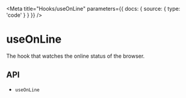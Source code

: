 

<Meta
  title="Hooks/useOnLine"
  parameters={{
    docs: {
      source: {
        type: 'code'
      }
    }
  }}
/>

# useOnLine

The hook that watches the online status of the browser.

<Canvas>
  <Story story={stories.Demo} name="Demo" />
</Canvas>

## API

<ul>
  <li>
    <LinkTo kind="hooks-api-useOnLine" story="page">
      <code>useOnLine</code>
    </LinkTo>
  </li>
</ul>
